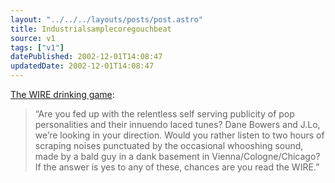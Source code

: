 ```yaml
---
layout: "../../../layouts/posts/post.astro"
title: Industrialsamplecoregouchbeat
source: v1
tags: ["v1"]
datePublished: 2002-12-01T14:08:47
updatedDate: 2002-12-01T14:08:47
---
```


[The WIRE drinking game][1]:

> &#8220;Are you fed up with the relentless self serving publicity of pop personalities and their innuendo laced tunes? Dane Bowers and J.Lo, we&#8217;re looking in your direction. Would you rather listen to two hours of scraping noises punctuated by the occasional whooshing sound, made by a bald guy in a dank basement in Vienna/Cologne/Chicago? If the answer is yes to any of these, chances are you read the WIRE.&#8221;

[1]: http://getretarded.topcities.com/gr2/page25.html "Get Retarded: The WIRE drinking game"
